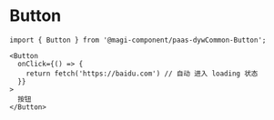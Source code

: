 <!---Button.stories.mdx --->



<Meta title="Button" component={Component} />


# Button

```
import { Button } from '@magi-component/paas-dywCommon-Button';

<Button
  onClick={() => {
    return fetch('https://baidu.com') // 自动 进入 loading 状态
  }}
>
  按钮
</Button>
```